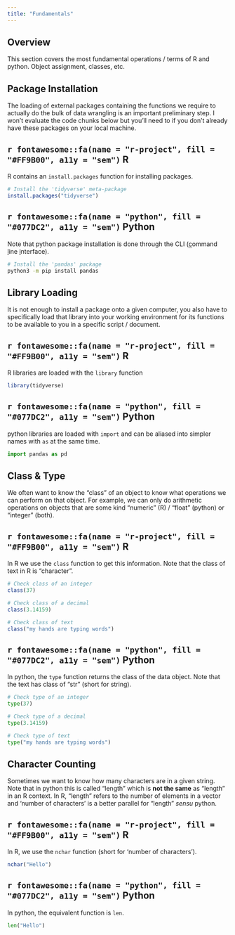 ```yaml
---
title: "Fundamentals"
---
```


## Overview

This section covers the most fundamental operations / terms of R and python. Object assignment, classes, etc.

## Package Installation

The loading of external packages containing the functions we require to actually do the bulk of data wrangling is an important preliminary step. I won't evaluate the code chunks below but you'll need to if you don't already have these packages on your local machine.

:::panel-tabset
## `r fontawesome::fa(name = "r-project", fill = "#FF9B00", a11y = "sem")` R

R contains an `install.packages` function for installing packages.

```r
# Install the 'tidyverse' meta-package
install.packages("tidyverse")
```

## `r fontawesome::fa(name = "python", fill = "#077DC2", a11y = "sem")` Python

Note that python package installation is done through the CLI (<u>c</u>ommand <u>l</u>ine <u>i</u>nterface).

```bash
# Install the 'pandas' package
python3 -m pip install pandas
```
:::

## Library Loading

It is not enough to install a package onto a given computer, you also have to specifically load that library into your working environment for its functions to be available to you in a specific script / document.

:::panel-tabset
## `r fontawesome::fa(name = "r-project", fill = "#FF9B00", a11y = "sem")` R

R libraries are loaded with the `library` function

```r
library(tidyverse)
```

## `r fontawesome::fa(name = "python", fill = "#077DC2", a11y = "sem")` Python

python libraries are loaded with `import` and can be aliased into simpler names with `as` at the same time.

```python
import pandas as pd
```
:::

## Class & Type

We often want to know the "class" of an object to know what operations we can perform on that object. For example, we can only do arithmetic operations on objects that are some kind "numeric" (R) / "float" (python) or "integer" (both).

:::panel-tabset
## `r fontawesome::fa(name = "r-project", fill = "#FF9B00", a11y = "sem")` R

In R we use the `class` function to get this information. Note that the class of text in R is "character".

```r
# Check class of an integer
class(37)

# Check class of a decimal
class(3.14159)

# Check class of text
class("my hands are typing words")
```

## `r fontawesome::fa(name = "python", fill = "#077DC2", a11y = "sem")` Python

In python, the `type` function returns the class of the data object. Note that the text has class of "str" (short for string).

```python
# Check type of an integer
type(37)

# Check type of a decimal
type(3.14159)

# Check type of text
type("my hands are typing words")
```
:::

## Character Counting

Sometimes we want to know how many characters are in a given string. Note that in python this is called "length" which is **not the same** as "length" in an R context. In R, "length" refers to the number of elements in a vector and 'number of characters' is a better parallel for "length" _sensu_ python. 

:::panel-tabset
## `r fontawesome::fa(name = "r-project", fill = "#FF9B00", a11y = "sem")` R

In R, we use the `nchar` function (short for 'number of characters').

```r
nchar("Hello")
```

## `r fontawesome::fa(name = "python", fill = "#077DC2", a11y = "sem")` Python

In python, the equivalent function is `len`.

```python
len("Hello")
```
:::

